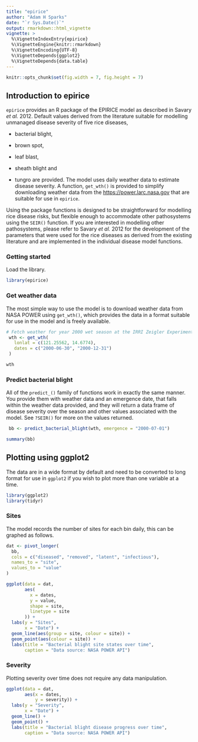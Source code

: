 ```yaml
---
title: "epirice"
author: "Adam H Sparks"
date: "`r Sys.Date()`"
output: rmarkdown::html_vignette
vignette: >
  %\VignetteIndexEntry{epirice}
  %\VignetteEngine{knitr::rmarkdown}
  %\VignetteEncoding{UTF-8}
  %\VignetteDepends{ggplot2}
  %\VignetteDepends{data.table}
---
```


```r
knitr::opts_chunk$set(fig.width = 7, fig.height = 7)
```

## Introduction to epirice

`epirice` provides an R package of the EPIRICE model as described in Savary *et al.* 2012. Default values derived from the literature suitable for modelling unmanaged disease severity of five rice diseases,

* bacterial blight,

* brown spot,

* leaf blast,

* sheath blight and

* tungro
are provided.
The model uses daily weather data to estimate disease severity.
A function, `get_wth()` is provided to simplify downloading weather data from the [https://power.larc.nasa.gov](NASA POWER web API) that are suitable for use in `epirice`.

Using the package functions is designed to be straightforward for modelling rice disease risks, but flexible enough to accommodate other pathosystems using the `SEIR()` function.
If you are interested in modelling other pathosystems, please refer to Savary *et al.* 2012 for the development of the parameters that were used for the rice diseases as derived from the existing literature and are implemented in the individual disease model functions.

### Getting started

Load the library.

```r
library(epirice)
```

### Get weather data

The most simple way to use the model is to download weather data from NASA POWER using `get_wth()`, which provides the data in a format suitable for use in the model and is freely available.

```r
# Fetch weather for year 2000 wet season at the IRRI Zeigler Experiment Station
 wth <- get_wth(
   lonlat = c(121.25562, 14.6774),
   dates = c("2000-06-30", "2000-12-31")
 )

wth
```

### Predict bacterial blight

All of the `predict_()` family of functions work in exactly the same manner.
You provide them with weather data and an emergence date, that falls within the weather data provided, and they will return a data frame of disease severity over the season and other values associated with the model.
See `?SEIR()` for more on the values returned.

```r
 bb <- predict_bacterial_blight(wth, emergence = "2000-07-01")
```

```r
summary(bb)
```

## Plotting using ggplot2

The data are in a wide format by default and need to be converted to long format for use in `ggplot2` if you wish to plot more than one variable at a time.

```r
library(ggplot2)
library(tidyr)
```

### Sites

The model records the number of sites for each bin daily, this can be graphed as follows.

```r
dat <- pivot_longer(
  bb,
  cols = c("diseased", "removed", "latent", "infectious"),
  names_to = "site",
  values_to = "value"
)

ggplot(data = dat,
       aes(
         x = dates,
         y = value,
         shape = site,
         linetype = site
       )) +
  labs(y = "Sites",
       x = "Date") +
  geom_line(aes(group = site, colour = site)) +
  geom_point(aes(colour = site)) +
  labs(title = "Bacterial blight site states over time",
       caption = "Data source: NASA POWER API")
```

### Severity

Plotting severity over time does not require any data manipulation.

```r
ggplot(data = dat,
       aes(x = dates,
           y = severity)) +
  labs(y = "Severity",
       x = "Date") +
  geom_line() +
  geom_point() +
  labs(title = "Bacterial blight disease progress over time",
       caption = "Data source: NASA POWER API")
```
